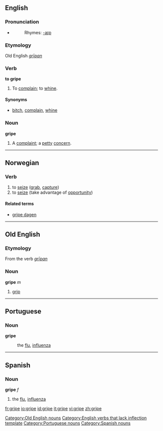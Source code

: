 ==English==
===Pronunciation===
*{{audio|en-us-gripe.ogg|Audio (US)}}
*:Rhymes: [[Rhymes:English:-aɪp|-aɪp]]
===Etymology===
Old English ''[[grīpan]]''
===Verb===
'''to gripe'''

#To [[complain]]; to [[whine]].

====Synonyms====
*{{italbrac|complain}} [[bitch]], [[complain]], [[whine]]

===Noun===
'''gripe'''

#A [[complaint]]; a [[petty]] [[concern]].

----

==Norwegian==
===Verb===
{{no-verb-irreg|'''gripe'''|'''[[griper]]'''|'''[[grep]]'''|'''[[grepet]]'''}}
#to [[seize]] ([[grab]], [[capture]])
#to [[seize]] (take advantage of [[opportunity]])
====Related terms====
*[[gripe dagen]]

----

==Old English==
===Etymology===
From the verb ''[[grīpan]]''
===Noun===
'''gripe''' ''m''

# [[grip]] {{gloss|Old English}}

----

==Portuguese==
===Noun===
'''gripe''' {{f}}
:the [[flu]], [[influenza]]

----

==Spanish==
===Noun===
'''gripe''' ''f''
#the [[flu]], [[influenza]]

[[Category:Old English nouns]]
[[Category:English verbs that lack inflection template]]
[[Category:Portuguese nouns]]
[[Category:Spanish nouns]]

[[fr:gripe]]
[[io:gripe]]
[[id:gripe]]
[[it:gripe]]
[[vi:gripe]]
[[zh:gripe]]